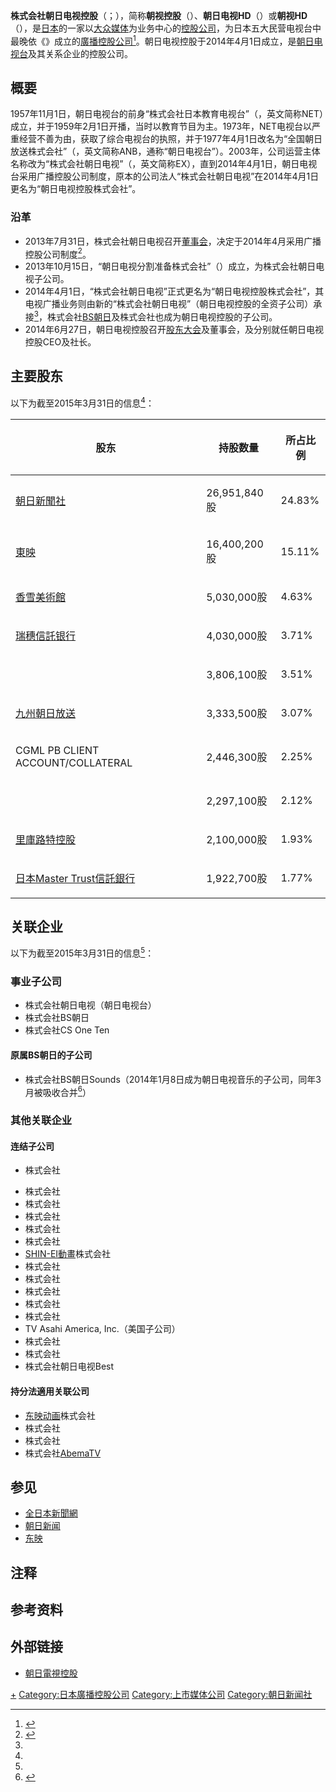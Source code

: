 {{Otheruses|subject=日本的一家广播控股公司|other=该公司全资控股的一家无线电视台|朝日电视台}}
{{Infobox company 
| name = 株式會社朝日電視控股
| name_en = TV Asahi Holdings Corporation
| logo = TV Asahi Logo.svg
| logo_size = 
| logo_caption = 
| image = TV Asahi Headquarters 2010.jpg
| image_size = 
| image_caption = [[朝日電視台總部大廈|朝日電視台總部大廈]]
| type = [[上市公司|上市公司]]
| trading_name = 朝日電視控股（{{lang|ja|テレ朝ホールディングス、テレビ朝日HD、テレ朝HD}}）、EXHD
| native_name = 株式会社テレビ朝日ホールディング
| native_name_lang = ja
| traded_as = {{Tyo|9409}}（2000年10月3日上市）
| local_code_name = JP
| local_code = 1010401015636
| abbreviated_name = 
| foundation   = 1957年11月1日<ref name="gaiyo">{{cite web|url=https://www.tv-asahihd.co.jp/corp/prof.html|script-title=ja:会社概要|accessdate=2020-10-01|publisher={{lang|ja|テレビ朝日ホールディングス}}|language=ja|deadurl=no|archive-date=2020-10-01|archive-url=https://web.archive.org/web/20201001141546/https://www.tv-asahihd.co.jp/corp/prof.html}}</ref>
| location     = {{JPN}} 〒106-8001<br />[[東京都|東京都]][[港區_(東京都)|港區]][[六本木|六本木]]6丁目9-1
| zip_code     = 
| telephone_no = 
| founder = 
| key_people   = [[董事總經理|代表取締役]][[董事長|會長]]：{{link-ja|早河洋|早河洋}}<br />代表取締役[[總經理|社長]]：{{link-ja|吉田慎一|吉田慎一}}
| industry = 媒體業、通信業
| products = 
| assets = 
| capital  = 366億6,540萬[[日圓|日圓]]<ref name="gaiyo"></ref>
| assets = 集團：4,737億3,900萬日圓<br>單獨：3,288億6,300萬日圓<br>（2021年3月底止）<ref name="IR">{{cite web|url=https://www.tv-asahihd.co.jp/securities/data/2021/20210629.pdf|script-title=ja:有価証券報告書-第81期|accessdate=2020-12-09|publisher={{lang|ja|テレビ朝日ホールディングス}}|language=ja|deadurl=no|archive-date=2021-08-12|archive-url=https://web.archive.org/web/20210812183009/https://www.tv-asahihd.co.jp/securities/data/2021/20210629.pdf}}</ref>
| equity = 集團：3,761億500萬日圓<br>單獨：2,909億4,100萬日圓<br>（2021年3月底止）<ref name="IR"></ref>
| revenue = 集團：2,645億5,700萬日圓<br>單獨：67億600萬日圓（2021年3月底止）<ref name="IR"></ref>
| operating_income   = 集團：179億8,000萬日圓<br>單獨：60億4,200萬日圓<br>（2021年3月底止）<ref name="IR"></ref>
| net_income         = 集團：126億8,500萬日圓<br>單獨：71億3,400萬日圓<br>（2021年3月底止）<ref name="IR"></ref>
| market_value       =
| num_employees      = 集團：5,332<br>單獨：79<br>（2021年3月底止）<ref name="IR"></ref>
| P/E ratio          =
| earnings per share =
| Net asset value    =
| accounting_period  = 每年3月31日
| major_shareholder = {{Plain list|
* [[朝日新聞社|朝日新聞社]]（24.80%）
* [[東映|東映]]（15.51%）
* [[香雪美術館|香雪美術館]]（4.68%）
}}
| subsid =  {{Plain list|
* [[朝日電視台|朝日電視台]]（100%）
* [[BS朝日|BS朝日]]（100%）
* [[新銳動畫|新銳動畫]]（100%）
* 朝日電視映像（100%）
* 朝日電視音樂（100%）
}}
| homepage = {{url|https://www.tv-asahihd.co.jp/}}
| footnotes = 
| width = 325px
}}

'''株式会社朝日电视控股'''（{{Jpn|j=株式会社テレビ朝日ホールディングス|kk=テレビあさひホールディングス|rm=Terebi Asahi Hōrudingusu}}；{{Lang-en|TV Asahi Holdings Corporation}}），简称'''朝视控股'''（{{lang-ja|テレ朝ホールディングス}}）、'''朝日电视HD'''{{noteTag|“HD”为[[英文|英文]]“'''H'''ol'''d'''ings”（[[控股|控股]]）的缩写。}}（{{lang-ja|テレビ朝日HD}}）或'''朝视HD'''（{{lang-ja|テレ朝HD}}），是[[日本|日本]]的一家以[[大众媒体|大众媒体]]为业务中心的[[控股公司|控股公司]]，为日本五大民营电视台{{noteTag|分别为[[日本电视台|日本电视台]]、[[TBS电视台|TBS电视台]]、[[富士电视台|富士电视台]]、[[朝日电视台|朝日电视台]]和[[东京电视台|东京电视台]]。}}中最晚依《{{link-ja|廣播法 (日本)|放送法|廣播法}}》成立的[[廣播控股公司|廣播控股公司]]<ref name="anitama">{{Cite web|date=2016-08-21 |url=http://www.anitama.cn/article/ec729e55509a7285 |title=日本动画产业商业运作的基本（二十一）　放送控股公司体制 |author=阿迪 |publisher=Anitama |accessdate=2016-11-01 |archiveurl=https://web.archive.org/web/20161101061649/http://www.anitama.cn/article/ec729e55509a7285 |archivedate=2016-11-01 |deadurl=yes }}</ref>。朝日电视控股于2014年4月1日成立，是[[朝日电视台|朝日电视台]]及其关系企业的控股公司。

==概要==
{{see also|朝日电视台}}
1957年11月1日，朝日电视台的前身“株式会社日本教育电视台”（{{lang|ja|株式会社日本教育テレビ}}，英文简称NET）成立，并于1959年2月1日开播，当时以教育节目为主。1973年，NET电视台以严重经营不善为由，获取了综合电视台的执照，并于1977年4月1日改名为“全国朝日放送株式会社”（{{lang|ja|全国朝日放送株式会社}}，英文简称ANB，通称“朝日电视台”）。2003年，公司运营主体名称改为“株式会社朝日电视”（{{lang|ja|株式会社テレビ朝日}}，英文简称EX），直到2014年4月1日，朝日电视台采用广播控股公司制度，原本的公司法人“株式会社朝日电视”在2014年4月1日更名为“朝日电视控股株式会社”。

===沿革===
*2013年7月31日，株式会社朝日电视召开[[董事会|董事会]]，决定于2014年4月采用广播控股公司制度<ref name="tvasahi_20130731">{{Cite web|date=2013-07-31 |url=http://company.tv-asahi.co.jp/contents/ir_news/0330/data/PressRelease130731_final.pdf |language=ja |script-title=ja:認定放送持株会社体制への移行に向けた、会社分割および簡易株式交換に係る基本合意書の締結、子会社の設立並びに商号変更に関するお知らせ |publisher=TV Asahi、BS Asahi |accessdate=2016-11-01 |archiveurl=https://web.archive.org/web/20131029213734/http://company.tv-asahi.co.jp/contents/ir_news/0330/data/PressRelease130731_final.pdf |archivedate=2013-10-29 |deadurl=yes }}</ref>。
*2013年10月15日，“朝日电视分割准备株式会社”（{{lang|ja|テレビ朝日分割準備株式会社}}）成立，为株式会社朝日电视子公司。
*2014年4月1日，“株式会社朝日电视”正式更名为“朝日电视控股株式会社”，其电视广播业务则由新的“株式会社朝日电视”（朝日电视控股的全资子公司）承接<ref name="anitama"/>，株式会社[[BS朝日|BS朝日]]及株式会社{{link-ja|CS One Ten|シーエス・ワンテン}}也成为朝日电视控股的子公司。
*2014年6月27日，朝日电视控股召开[[股东大会|股东大会]]及董事会，{{link-ja|早河洋|早河洋}}及{{link-ja|吉田慎一|吉田慎一}}分别就任朝日电视控股CEO及社长。

==主要股东==
以下为截至2015年3月31日的信息<ref name="IR"/>：
{| class="wikitable"
!股东!!持股数量!!所占比例
|-
|[[朝日新聞社|朝日新聞社]]||26,951,840股||24.83%
|-
|[[東映|東映]]||16,400,200股||15.11%
|-
|[[香雪美術館|香雪美術館]]||{{0}}5,030,000股||{{0}}4.63%
|-
|[[瑞穗信託银行|瑞穗信託银行]]||{{0}}4,030,000股||{{0}}3.71%
|-
|{{link-ja|日本信託服務銀行|日本トラスティ・サービス信託銀行}}||{{0}}3,806,100股||{{0}}3.51%
|-
|[[九州朝日放送|九州朝日放送]]||{{0}}3,333,500股||{{0}}3.07%
|-
|CGML PB CLIENT ACCOUNT/COLLATERAL||{{0}}2,446,300股||{{0}}2.25% 
|-
|{{link-ja|朝日新闻文化财团|朝日新聞文化財団}}||{{0}}2,297,100股||{{0}}2.12%
|-
|[[里庫路特|里庫路特控股]]||{{0}}2,100,000股||{{0}}1.93% 
|-
|[[日本Master_Trust信託銀行|日本Master Trust信託銀行]]||{{0}}1,922,700股||{{0}}1.77%
|}

==关联企业==
以下为截至2015年3月31日的信息<ref name="asahi150331"/>：
===事业子公司===
*株式会社朝日电视（朝日电视台）
*株式会社BS朝日
*株式会社CS One Ten

====原属BS朝日的子公司====
*株式会社BS朝日Sounds（2014年1月8日成为朝日电视音乐的子公司，同年3月被吸收合并<ref name="tvasahimusic">{{Cite web|date= |url=http://www.tv-asahi-music.co.jp/company/ |language=ja |script-title=ja:会社情報 |publisher=TV Asahi Music |accessdate=2016-11-01 |archiveurl=https://web.archive.org/web/20161101054043/http://www.tv-asahi-music.co.jp/company/ |archivedate=2016-11-01 |deadurl=yes }}</ref>）
===其他关联企业===
====连结子公司====
* {{link-ja|朝日电视映像|テレビ朝日映像}}株式会社
* 株式会社{{link-ja|朝日电视服务|テレビ朝日サービス}}
* 株式会社{{link-ja|朝日电视音乐|テレビ朝日ミュージック}}
* 株式会社{{link-ja|Video Pack Nippon|ビデオ・パック・ニッポン}}
* 株式会社{{link-ja|FLEX (日本)|フレックス|FLEX}}
* 株式会社{{link-ja|日本有线电视|日本ケーブルテレビジョン}}
* [[SHIN-EI動畫|SHIN-EI動畫]]株式会社
* 株式会社{{link-ja|放送技術社|放送技術社}}
* 株式会社{{link-ja|Ropping Life|ロッピングライフ}}
* 株式会社{{link-ja|TAKESYSTEMS|テイクシステムズ}}
* 株式会社{{link-ja|Trust Network|トラストネットワーク}}
* 株式会社{{link-ja|朝日电视Create|テレビ朝日クリエイト}}
* TV Asahi America, Inc.（美国子公司）
* 株式会社{{link-ja|朝日电视Ask|テレビ朝日アスク}}
* 株式会社{{link-ja|朝日电视Mediaplex|テレビ朝日メディアプレックス}}
* 株式会社朝日电视Best

====持分法適用关联公司====
* [[东映动画|东映动画]]株式会社
* 株式会社{{link-ja|文化工房|文化工房}}
* 株式会社{{link-ja|Media Mix Japan|メディアミックス・ジャパン}}
* 株式会社[[AbemaTV|AbemaTV]]

==参见==
*[[全日本新聞網|全日本新聞網]]
*[[朝日新闻|朝日新闻]]
*[[东映|东映]]

==注释==
{{notefoot}}

==参考资料==
{{reflist}}

== 外部链接 ==
* [http://www.tv-asahihd.co.jp/ 朝日電視控股] {{Wayback|url=http://www.tv-asahihd.co.jp/ |date=20210225094525 }}{{ja}}{{en}}

{{朝日電視台}}
{{DEFAULTSORT:TV Asahi Holdings}}
[[Category:朝日電視台|+]]
[[Category:日本廣播控股公司|Category:日本廣播控股公司]]
[[Category:上市媒体公司|Category:上市媒体公司]]
[[Category:朝日新闻社|Category:朝日新闻社]]
